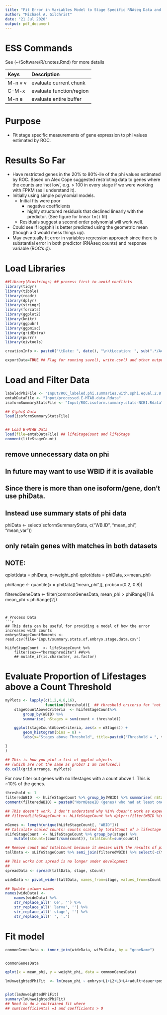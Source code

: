 ```yaml
---
title: "Fit Error in Variables Model to Stage Specific RNAseq Data and ROC Phi"
author: "Michael A. Gilchrist"
date: "21 Jul 2020"
output: pdf_document
---
```


# ESS Commands
See (~/Software/R/r.notes.Rmd)  for more details

| Keys    | Description              |
|:--------|:-------------------------|
| M-n v v | evaluate current chunk   |
| C-M-x   | evaluate function/region |
| M-n e   | evaluate entire buffer   |


# Purpose
- Fit stage specific measurements of gene expression to phi values estimated by ROC.

# Results So Far
- Have restricted genes in the 20% to 80%-ile of the phi values estimated by ROC.
  Based on Alex Cope suggested restricting data to genes where the counts are 'not low', e.g. > 100 in every stage if we were working with FPKM (as I understand it).
- Initially using simple polynomial models.
	- Initial fits were poor
		- negative coefficients
		- highly structured residuals that declined linearly with the predictor.
		(See figure for linear `lm()` fit)
	- Residuals suggest a second order polynomial will work well.
- Could see if log(phi) is better predicted using the geometric mean (though a 0 would mess things up).
- May eventually fit error in variables regression approach since there is substantial error in both predictor (RNAseq counts) and response variable (ROC's $\phi$).





# Load Libraries
```r
##library(Biostrings) ## process first to avoid conflicts
library(tidyr)
library(tibble)
library(readr)
library(dplyr)
library(stringr)
library(forcats)
library(ggplot2)
library(knitr)
library(ggpubr)
library(ggpmisc)
library(gridExtra)
library(purrr)
library(eivtools)

creationInfo <- paste0("\tDate: ", date(), "\n\tLocation: ", sub(".*/AcrossTissue", "AcrossTissue", getwd()))

exportData=TRUE ## Flag for running save(), write.csv() and other output commands
```



# Load and Filter Data


```r
labeledPhiFile <- "Input/ROC_labeled.phi.summaries.with.sphi.equal.2.8.csv"
emtabDataFile <- "Input/processed.E-MTAB.data.Rdata"
isoformSummaryStatsFile <- "Input/ROC.isoform.summary.stats-NCBI.Rdata" 

## $\phi$ Data
load(isoformSummaryStatsFile)


## Load E-MTAB Data
load(file=emtabDataFile) ## lifeStageCount and lifeStage
comment(lifeStageCount)
```

## remove unnecessary data on phi
## In future may want to use WBID if it is available
## Since there is more than one isoform/gene, don't use phiData.
## Instead use summary stats of phi data



phiData  <- select(isoformSummaryStats, c("WB.ID", "mean_phi", "mean_var"))

## only retain genes with matches in both datasets
## NOTE:

qplot(data = phiData, x=weight_phi)
qplot(data = phiData, x=mean_phi)


phiRange <- quantile(x = phiData[["mean_phi"]], probs=c(0.2, 0.8))

filteredGeneData <- filter(commonGenesData, mean_phi > phiRange[1] & mean_phi < phiRange[2])

```


# Process Data
```r
## This data can be useful for providing a model of how the error increases with counts
embryoStageCountMoments <- read.csv(file="Input/summary.stats.of.embryo.stage.data.csv")

hLifeStageCount  <- lifeStageCount %>%
    filter(sex=="hermaphrodite") ##%>%
    ## mutate_if(is.character, as.factor)

```


# Evaluate Proportion of Lifestages above a Count Threshold

```r
myPlots <- lapply(c(1,2,4,8,16),
                  function(threshold){  ## threshold criteria for 'not low' counts
    stageCountAboveCriteria  <- hLifeStageCount%>%
        group_by(WBID) %>%
        summarise( nStages = sum(count > threshold))

    ggplot(stageCountAboveCriteria, aes(x = nStages)) +
        geom_histogram(bins = 8) +
        labs(x="Stages above Threshold", title=paste0("Threshold = ", threshold))

}
)

## This is how you plot a list of ggplot objects
## (which are not the same as grobs? I am confused.)
do.call(grid.arrange, myPlots)


```


For now filter out genes with no lifestages with a count above 1.
This is ~10% of the genes.


```r
threshold <- 1
filteredWBID  <- hLifeStageCount %>% group_by(WBID) %>% summarise( nStages = sum(count > threshold)) %>% filter(nStages > 0) %>% select(WBID) 
comment(filteredWBID) = paste0("WormBaseID (genes) who had at least one stage where their count was > ", threshold)

## This doesn't work. I don't understand why %in% doesn't work as expected
## filteredLifeStageCount <- hLifeStageCount %>% dplyr::filter(WBID %in% c(filteredWBID))

nGenes <- length(unique(hLifeStageCount[, "WBID"]))
## Calculate scaled counts: counts scaled by totalCount of a lifestage
sLifeStageCount  <- hLifeStageCount %>% group_by(stage) %>%
    mutate(sCount=(count/sum(count)), totalCount=sum(count))

## Remove count and totalCount because it messes with the results of pivot_wider()
tallData <- sLifeStageCount %>% semi_join(filteredWBID) %>% select(-c(tissue, sex, count, totalCount))

## This works but spread is no longer under development
##
spreadData <- spread(tallData, stage, sCount)

wideData <- pivot_wider(tallData, names_from=stage, values_from=sCount )

## Update column names
names(wideData) <-
    names(wideData) %>%
    str_replace_all(' Ce', '') %>%
    str_replace_all(' larva', '') %>%
    str_replace_all(' stage', '') %>%
    str_replace_all(' ', '.')


```

# Fit model
```r
commonGenesData <- inner_join(wideData, wtPhiData, by = "geneName")


commonGenesData

qplot(x = mean_phi, y = weight_phi, data = commonGenesData)

lmUnweightedPhiFit  <- lm(mean_phi ~ embryo+L1+L2+L3+L4+adult+dauer+post.dauer-1, filteredGeneData)


plot(lmUnweightedPhiFit)
summary(lmUnweightedPhiFit)
## Need to do a contrained fit where
## sum(coefficients) =1 and coefficients > 0



```
